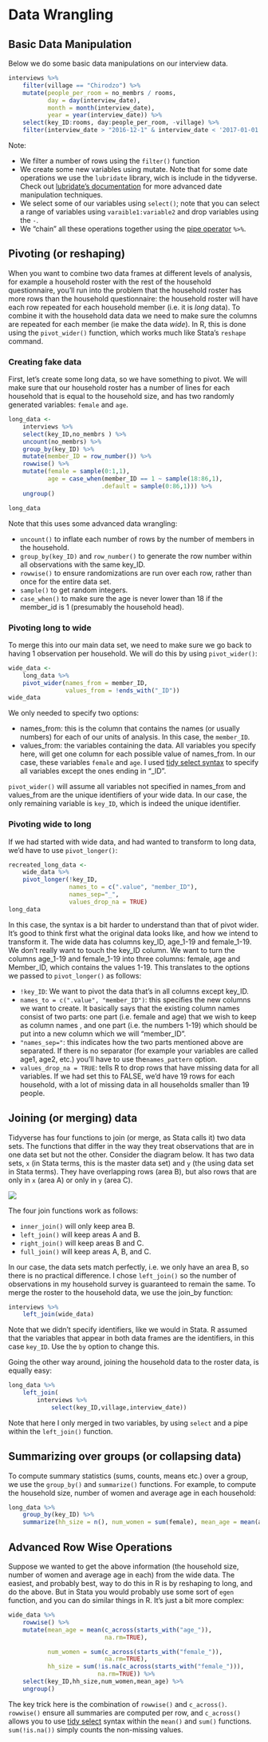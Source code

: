 <!-- https://datacarpentry.org/r-socialsci/03-dplyr.html -->


# Data Wrangling

## Basic Data Manipulation


Below we do some basic data manipulations on our interview data.



```r

interviews %>%
    filter(village == "Chirodzo") %>%
    mutate(people_per_room = no_membrs / rooms,
           day = day(interview_date),
           month = month(interview_date),
           year = year(interview_date)) %>%
    select(key_ID:rooms, day:people_per_room, -village) %>%
    filter(interview_date > "2016-12-1" & interview_date < '2017-01-01')

```

Note:

- We filter a number of rows using the `filter()` function
- We create some new variables using mutate. Note that for some date operations we use the `lubridate` library, wich is include in the tidyverse. Check out [lubridate's documentation](https://lubridate.tidyverse.org/) for more advanced date manipulation techniques.
- We select some of our variables using `select()`; note that you can
select a range of variables using `varaible1:variable2` and drop variables
using the `-`.
- We "chain" all these operations together using the [pipe operator](https://uc-r.github.io/pipe) `%>%`.


## Pivoting (or reshaping)

When you want to combine two data frames at different levels of analysis, 
for example a household roster with the rest of the household questionnaire,
you'll run into the problem that the household roster has more rows than the 
household questionnaire: the household roster will have each row repeated for
each household member (i.e. it is *long* data). To combine it with the household data data we need to make sure the columns are repeated for each member (ie make the data *wide*). In R, this is done using the 
`pivot_wider()` function, which works much like Stata's `reshape` command.


### Creating fake data

First, let's create some long data, so we have something to pivot. 
We will make sure that our household roster has a number of lines
for each household that is equal to the household size, and has two
randomly generated variables: `female` and `age`.

```r

long_data <- 
    interviews %>%
    select(key_ID,no_membrs ) %>%
    uncount(no_membrs) %>%
    group_by(key_ID) %>% 
    mutate(member_ID = row_number()) %>%
    rowwise() %>%
    mutate(female = sample(0:1,1),
           age = case_when(member_ID == 1 ~ sample(18:86,1),
                          .default = sample(0:86,1))) %>%
    ungroup()

long_data

```

Note that this uses some advanced data wrangling:

- `uncount()` to inflate each number of rows by the number of members in the household.
- `group_by(key_ID)` and `row_number()` to generate the row number within all
observations with the same key_ID.
- `rowwise()` to ensure randomizations are run over each row, rather than once
for the entire data set.
- `sample()` to get random integers.
- `case_when()` to make sure the age is never lower than 18 if the member_id is 1 (presumably the household head).

### Pivoting long to wide

To merge this into our main data set, we need to make sure we go back to having 1 observation per household. We will do this by using `pivot_wider()`:

```r

wide_data <-
    long_data %>% 
    pivot_wider(names_from = member_ID,
                values_from = !ends_with("_ID"))
wide_data
```

We only needed to specify two options:

- names_from: this is the column that contains the names (or usually numbers)
for each of our units of analysis. In this case, the `member_ID`.
- values_from: the variables containing the data. All variables you specify here, will get one column for each possible value of names_from. In our case, these variables `female` and `age`. I used [tidy select syntax](https://tidyr.tidyverse.org/reference/tidyr_tidy_select.html) to specify all variables except the ones ending in "\_ID". 

`pivot_wider()` will assume all variables not specified in names_from and values_from are the unique identifiers of your wide data. In our case, the
only remaining variable is `key_ID`, which is indeed the unique identifier.


### Pivoting wide to long

If we had started with wide data, and had wanted to transform to
long data, we'd have to use `pivot_longer()`:

```r

recreated_long_data <-
    wide_data %>%
    pivot_longer(!key_ID, 
                 names_to = c(".value", "member_ID"),
                 names_sep="_",
                 values_drop_na = TRUE)
long_data

```

In this case, the syntax is a bit harder to understand than that of pivot wider. It's good to think first what the original data looks like, and 
how we intend to transform it. The wide data has columns key_ID, age_1-19 and female_1-19. We don't really want to touch the key_ID
column. We want to turn the columns age_1-19 and female_1-19 into three columns: female, age and Member_ID, which contains the values 1-19. This translates to the options we passed to `pivot_longer()` as follows:

- `!key_ID`: We want to pivot the data that's in all columns except key_ID. 
- `names_to = c(".value", "member_ID")`: this specifies the new columns we want to create. It basically says that the existing column names consist of two parts: one part (i.e. female and age) that we wish to keep as column names , and one part (i.e. the numbers 1-19) which should be put into a new column which we will "member_ID".
- `"names_sep="`: this indicates how the two parts mentioned above are 
separated. If there is no separator (for example your variables are called age1, age2, etc.) you'll have to use the`names_pattern` option.
- `values_drop_na = TRUE`: tells R to drop rows that have missing data for 
all variables. If we had set this to FALSE, we'd have 19 rows for each
household, with a lot of missing data in all households smaller than 19 people.

## Joining (or merging) data

Tidyverse has four functions to join (or merge, as Stata calls it) two
data sets. The functions that differ in the way they treat observations that are in one data set but not the other. 
Consider the diagram below. 
It has two data sets, `x` (in Stata terms, this is the master data set) and `y` (the using 
data set in Stata terms). They have overlapping rows (area B), but also
rows that are only in `x` (area A) or only in `y` (area C).

![](images/join_venn.png)

The four join functions work as follows:

- `inner_join()` will only keep area B.
- `left_join()` will keep areas A and B.
- `right_join()` will keep areas B and C.
- `full_join()` will keep areas A, B, and C.

In our case, the data sets match perfectly, i.e. we only have an area B, so there is no practical difference. I chose `left_join()` so the number of 
observations in my household survey is guaranteed to remain the same.
To merge the roster to the household data, we use the join_by function:

```r

interviews %>%
    left_join(wide_data)

```

Note that we didn't specify identifiers, like we would in Stata. R 
assumed that the variables that appear in both data frames are the 
identifiers, in this case `key_ID`. Use the `by` option to change this.

Going the other way around, joining the household data to the 
roster data, is equally easy:

```r

long_data %>%
    left_join(
        interviews %>% 
            select(key_ID,village,interview_date))
```
Note that here I only merged in two variables, by using `select` and a pipe within the `left_join()` function.

## Summarizing over groups (or collapsing data)

To compute summary statistics (sums, counts, means etc.) over a group,
we use the `group_by()` and `summarize()` functions. For example, to
compute the household size, number of women and average age in each household:

```r

long_data %>%
    group_by(key_ID) %>%
    summarize(hh_size = n(), num_women = sum(female), mean_age = mean(age))    
```

## Advanced Row Wise Operations

Suppose we wanted to get the above information (the household size, number of women and average age in each) from the wide data. The easiest,
and probably best, way to do this in R is by reshaping to long, and do the above.
But in Stata you would probably use some sort of `egen` function, and you
can do similar things in R. It's just a bit more complex:

```r

wide_data %>%
    rowwise() %>%
    mutate(mean_age = mean(c_across(starts_with("age_")),
                           na.rm=TRUE),

           num_women = sum(c_across(starts_with("female_")),
                           na.rm=TRUE),
           hh_size = sum(!is.na(c_across(starts_with("female_"))),
                         na.rm=TRUE)) %>%
    select(key_ID,hh_size,num_women,mean_age) %>%
    ungroup()


```

The key trick here is the combination of `rowwise()` and `c_across()`.
`rowwise()` ensure all summaries are computed per row, and `c_across()`
allows you to use [tidy select](https://dplyr.tidyverse.org/reference/dplyr_tidy_select.html) syntax within the `mean()` and `sum()` functions.
`sum(!is.na())` simply counts the non-missing values.
